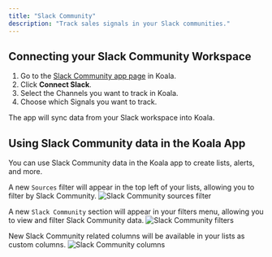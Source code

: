 ```yaml
---
title: "Slack Community"
description: "Track sales signals in your Slack communities."
---
```


## Connecting your Slack Community Workspace

1. Go to the [Slack Community app page](https://app.getkoala.com/goto/apps/slack_community) in Koala.
2. Click **Connect Slack**.
3. Select the Channels you want to track in Koala.
4. Choose which Signals you want to track.

The app will sync data from your Slack workspace into Koala.



## Using Slack Community data in the Koala App

You can use Slack Community data in the Koala app to create lists, alerts, and more.

A new `Sources` filter will appear in the top left of your lists, allowing you to filter by Slack Community.
![Slack Community sources filter](/images/integrations/slack-community/source-filter.jpg)

A new `Slack Community` section will appear in your filters menu, allowing you to view and filter Slack Community data.
![Slack Community filters](/images/integrations/slack-community/filters.jpg)

New Slack Community related columns will be available in your lists as custom columns.
![Slack Community columns](/images/integrations/slack-community/columns.jpg)
